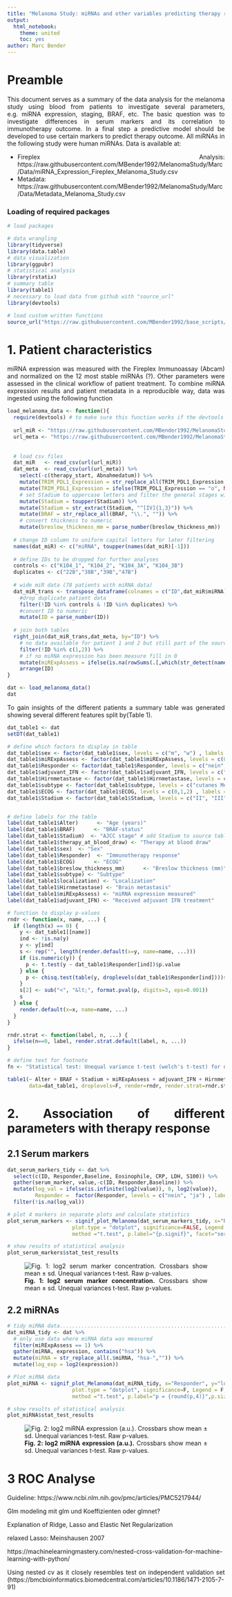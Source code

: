 ```yaml
---
title: "Melanoma Study: miRNAs and other variables predicting therapy response"
output:
  html_notebook:
    theme: united
    toc: yes
author: Marc Bender
---
```


<style>
p.caption {
  font-size: 0.8em;
}
body {
text-align: justify}
</style>


# Preamble

This document serves as a summary of the data analysis for the melanoma study using blood from patients to investigate several parameters, e.g. miRNA expression, staging, BRAF, etc. The basic question was to investigate differences in serum markers and its correlation to immunotherapy outcome. In a final step a predictive model should be developed to use certain markers to predict therapy outcome. All miRNAs in the following study were human miRNAs. Data is available at:

  + Fireplex Analysis: https://raw.githubusercontent.com/MBender1992/MelanomaStudy/Marc/Data/miRNA_Expression_Fireplex_Melanoma_Study.csv
  + Metadata: https://raw.githubusercontent.com/MBender1992/MelanomaStudy/Marc/Data/Metadata_Melanoma_Study.csv

### Loading of required packages

```r
# load packages

# data wrangling
library(tidyverse)
library(data.table)
# data visualization
library(ggpubr)
# statistical analysis
library(rstatix)
# summary table
library(table1)
# necessary to load data from github with "source_url"
library(devtools)

# load custom written functions
source_url("https://raw.githubusercontent.com/MBender1992/base_scripts/Marc/R_functions.R")  
```


# 1. Patient characteristics

miRNA expression was measured with the Fireplex Immunoassay (Abcam) and normalized on the 12 most stable miRNAs (?). Other parameters were assessed in the clinical workflow of patient treatment. To combine miRNA expression results and patient metadata in a reproducible way, data was ingested using the following function 

```r
load_melanoma_data <- function(){
  require(devtools) # to make sure this function works if the devtools package is not loaded previously
  
  url_miR <- "https://raw.githubusercontent.com/MBender1992/MelanomaStudy/Marc/Data/miRNA_Expression_Fireplex_Melanoma_Study.csv" 
  url_meta <- "https://raw.githubusercontent.com/MBender1992/MelanomaStudy/Marc/Data/Metadata_Melanoma_Study.csv" 
  
  
  # load csv files
  dat_miR   <- read_csv(url(url_miR)) 
  dat_meta  <- read_csv(url(url_meta)) %>%
    select(-c(therapy_start, Abnahmedatum)) %>%
    mutate(TRIM_PDL1_Expression = str_replace_all(TRIM_PDL1_Expression,"\\++","+")) %>% 
    mutate(TRIM_PDL1_Expression = ifelse(TRIM_PDL1_Expression == "o", NA,TRIM_PDL1_Expression)) %>%
    # set Stadium to uppercase letters and filter the general stages without substages "A", "B", "C"
    mutate(Stadium = toupper(Stadium)) %>%
    mutate(Stadium = str_extract(Stadium, "^[IV]{1,3}")) %>%
    mutate(BRAF = str_replace_all(BRAF, "\\.", "")) %>% 
    # convert thickness to numeric
    mutate(breslow_thickness_mm = parse_number(breslow_thickness_mm))
 
  # change ID column to uniform capital letters for later filtering
  names(dat_miR) <- c("miRNA", toupper(names(dat_miR)[-1]))
  
  # define IDs to be dropped for further analyses
  controls <- c("K104_1", "K104_2", "K104_3A", "K104_3B")
  duplicates <- c("22B","38B","39B","47B")
  
  # wide miR data (78 patients with miRNA data)
  dat_miR_trans <- transpose_dataframe(colnames = c("ID",dat_miR$miRNA), data = dat_miR) %>%
    #drop duplicate patient data 
    filter(!ID %in% controls & !ID %in% duplicates) %>%   
    #convert ID to numeric
    mutate(ID = parse_number(ID))
  
  # join both tables
  right_join(dat_miR_trans,dat_meta, by="ID") %>% 
    # no data available for patient 1 and 2 but still part of the source table
    filter(!ID %in% c(1,2)) %>% 
    # if no miRNA expression has been measure fill in 0
    mutate(miRExpAssess = ifelse(is.na(rowSums(.[,which(str_detect(names(.),"mir"))])), 0,1))  %>%
    arrange(ID)
}

dat <- load_melanoma_data()
dat
```

To gain insights of the different patients a summary table was generated showing several different features split by(Table 1). 


```r
dat_table1 <- dat
setDT(dat_table1)

# define which factors to display in table
dat_table1$sex <- factor(dat_table1$sex, levels = c("m", "w") , labels = c("Male", "Female"))
dat_table1$miRExpAssess <- factor(dat_table1$miRExpAssess, levels = c(0, 1) , labels = c("no", "yes"))
dat_table1$Responder <- factor(dat_table1$Responder, levels = c("nein", "ja",2) , labels = c("no", "yes","P-value"))
dat_table1$adjuvant_IFN <- factor(dat_table1$adjuvant_IFN, levels = c("nein", "ja") , labels = c("no", "yes"))
dat_table1$Hirnmetastase <- factor(dat_table1$Hirnmetastase, levels = c("nein", "ja") , labels = c("no", "yes"))
dat_table1$subtype <- factor(dat_table1$subtype, levels = c("cutanes Melanom", "Schleimhautmelanom") , labels = c("cutaneous", "mucosal"))
dat_table1$ECOG <- factor(dat_table1$ECOG, levels = c(0,1,2) , labels = c("0", "1", "2"))
dat_table1$Stadium <- factor(dat_table1$Stadium, levels = c("II", "III","IV") , labels = c("II", "III","IV"))


# define labels for the table
label(dat_table1$Alter)      <- "Age (years)"
label(dat_table1$BRAF)      <- "BRAF-status"
label(dat_table1$Stadium)  <- "AJCC stage" # add Stadium to source table
label(dat_table1$therapy_at_blood_draw) <- "Therapy at blood draw"
label(dat_table1$sex)  <- "Sex"
label(dat_table1$Responder)  <- "Immunotherapy response"
label(dat_table1$ECOG)      <- "ECOG"
label(dat_table1$breslow_thickness_mm)      <- "Breslow thickness (mm)" # change to double
label(dat_table1$subtype) <- "Subtype"
label(dat_table1$localization) <- "Localization"
label(dat_table1$Hirnmetastase) <- "Brain metastasis"
label(dat_table1$miRExpAssess) <- "miRNA expression measured"
label(dat_table1$adjuvant_IFN) <- "Received adjuvant IFN treatment"

# function to display p-values  
rndr <- function(x, name, ...) {
  if (length(x) == 0) {
    y <- dat_table1[[name]] 
    ind <- !is.na(y)
    y <- y[ind]
    s <- rep("", length(render.default(x=y, name=name, ...)))
    if (is.numeric(y)) {
      p <- t.test(y ~ dat_table1$Responder[ind])$p.value
    } else {
      p <- chisq.test(table(y, droplevels(dat_table1$Responder[ind])))$p.value
    }
    s[2] <- sub("<", "&lt;", format.pval(p, digits=3, eps=0.001))
    s
  } else {
    render.default(x=x, name=name, ...)
  }
}

rndr.strat <- function(label, n, ...) {
  ifelse(n==0, label, render.strat.default(label, n, ...))
}

# define text for footnote
fn <- "Statistical test: Unequal variance t-test (welch's t-test) for numerical data and chi² test for categorical data. Raw p-values are shown."

table1(~ Alter + BRAF + Stadium + miRExpAssess + adjuvant_IFN + Hirnmetastase + sex + ECOG + breslow_thickness_mm + subtype + localization | Responder,
       data=dat_table1, droplevels=F, render=rndr, render.strat=rndr.strat, footnote = fn)

```


# 2. Association of different parameters with therapy response

## 2.1 Serum markers

```r
dat_serum_markers_tidy <- dat %>%
  select(c(ID, Responder,Baseline, Eosinophile, CRP, LDH, S100)) %>% 
  gather(serum_marker, value,-c(ID, Responder,Baseline)) %>%
  mutate(log_val = ifelse(is.infinite(log2(value)), 0, log2(value)),
         Responder =  factor(Responder, levels = c("nein", "ja") , labels = c("no", "yes"))) %>% 
  filter(!is.na(log_val)) 

# plot 4 markers in separate plots and calculate statistics
plot_serum_markers <- signif_plot_Melanoma(dat_serum_markers_tidy, x="Responder", y="log_val", p.adj = "fdr",
                     plot.type = "dotplot", significance=FALSE, Legend = FALSE, ylab = "log2 serum marker concentration",
                     method ="t.test", p.label="{p.signif}", facet="serum_marker")

# show results of statistical analysis 
plot_serum_markers$stat_test_results
```
![**Fig. 1: log2 serum marker concentration.** Crossbars show mean ± sd. Unequal variances t-test. Raw p-values.](https://raw.githubusercontent.com/MBender1992/MelanomaStudy/Marc/Results/serum%20markers.png)


## 2.2 miRNAs

```r
# tidy miRNA data.....................................................................................................
dat_miRNA_tidy <- dat %>% 
  # only use data where miRNA data was measured 
  filter(miRExpAssess == 1) %>%
  gather(miRNA, expression, contains("hsa")) %>%
  mutate(miRNA = str_replace_all(.$miRNA, "hsa-","")) %>%
  mutate(log_exp = log2(expression))

# Plot miRNA data
plot_miRNA <- signif_plot_Melanoma(dat_miRNA_tidy, x="Responder", y="log_exp", signif=0.05, p.adj = "fdr", 
                     plot.type = "dotplot", significance=F, Legend = F, var.equal = F,
                     method ="t.test", p.label="p = {round(p,4)}",p.size = 3, facet="miRNA")

# show results of statistical analysis 
plot_miRNA$stat_test_results
```

![**Fig. 2: log2 miRNA expression (a.u.).** Crossbars show mean ± sd. Unequal variances t-test. Raw p-values.](https://raw.githubusercontent.com/MBender1992/MelanomaStudy/Marc/Results/miRNAs.png)





# 3 ROC Analyse
Guideline: https://www.ncbi.nlm.nih.gov/pmc/articles/PMC5217944/

Glm modeling mit glm und Koeffizienten oder glmnet? 

Explanation of Ridge, Lasso and Elastic Net Regularization

relaxed Lasso: Meinshausen 2007

https://machinelearningmastery.com/nested-cross-validation-for-machine-learning-with-python/

Using nested cv as it closely resembles test on independent validation set (https://bmcbioinformatics.biomedcentral.com/articles/10.1186/1471-2105-7-91)

